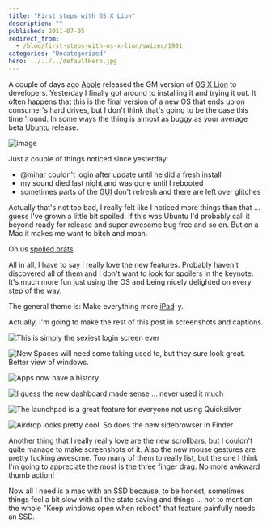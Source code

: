 ```yaml
---
title: "First steps with OS X Lion"
description: ""
published: 2011-07-05
redirect_from:
  - /blog/first-steps-with-os-x-lion/swizec/1901
categories: "Uncategorized"
hero: ../../../defaultHero.jpg
---
```


A couple of days ago [Apple](http://www.apple.com) released the GM version of [OS X Lion](http://www.apple.com/macosx/lion) to developers. Yesterday I finally got around to installing it and trying it out. It often happens that this is the final version of a new OS that ends up on consumer's hard drives, but I don't think that's going to be the case this time 'round. In some ways the thing is almost as buggy as your average beta [Ubuntu](http://www.ubuntu.com) release.

![image](https://swizec.com/wp-content/uploads/2011/07/68za7.jpg)

Just a couple of things noticed since yesterday:

- @mihar couldn't login after update until he did a fresh install
- my sound died last night and was gone until I rebooted
- sometimes parts of the [GUI](http://en.wikipedia.org/wiki/Graphical_user_interface) don't refresh and there are left over glitches

Actually that's not too bad, I really felt like I noticed more things than that ... guess I've grown a little bit spoiled. If this was Ubuntu I'd probably call it beyond ready for release and super awesome bug free and so on. But on a Mac it makes me want to bitch and moan.

Oh us [spoiled brats](http://en.wikipedia.org/wiki/Spoiled_child).

All in all, I have to say I really love the new features. Probably haven't discovered all of them and I don't want to look for spoilers in the keynote. It's much more fun just using the OS and being nicely delighted on every step of the way.

The general theme is: Make everything more [iPad](http://www.apple.com/ipad/)-y.

Actually, I'm going to make the rest of this post in screenshots and captions.

![This is simply the sexiest login screen ever](https://swizec.com/wp-content/uploads/2011/07/68za7.jpg)

![New Spaces will need some taking used to, but they sure look great. Better view of windows.](https://swizec.com/wp-content/uploads/2011/07/sNKpI.jpg)

![Apps now have a history](https://swizec.com/wp-content/uploads/2011/07/5zDNd.png)

![I guess the new dashboard made sense ... never used it much](https://swizec.com/wp-content/uploads/2011/07/7l8re.png)

![The launchpad is a great feature for everyone not using Quicksilver](https://swizec.com/wp-content/uploads/2011/07/9q4ii.jpg)

![Airdrop looks pretty cool. So does the new sidebrowser in Finder](https://swizec.com/wp-content/uploads/2011/07/xfMzh.png)

Another thing that I really really love are the new scrollbars, but I couldn't quite manage to make screenshots of it. Also the new mouse gestures are pretty fucking awesome. Too many of them to really list, but the one I think I'm going to appreciate the most is the three finger drag. No more awkward thumb action!

Now all I need is a mac with an SSD because, to be honest, sometimes things feel a bit slow with all the state saving and things ... not to mention the whole "Keep windows open when reboot" that feature painfully needs an SSD.
